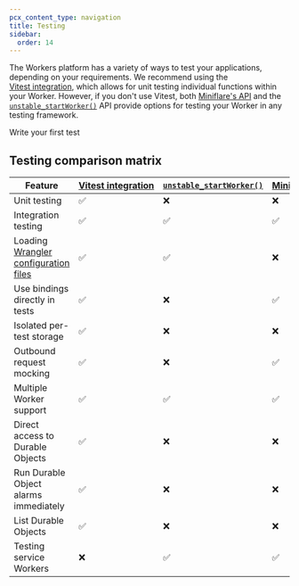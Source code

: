 ```yaml
---
pcx_content_type: navigation
title: Testing
sidebar:
  order: 14
---
```



The Workers platform has a variety of ways to test your applications, depending on your requirements. We recommend using the [Vitest integration](/workers/testing/vitest-integration), which allows for unit testing individual functions within your Worker. However, if you don't use Vitest, both [Miniflare's API](/workers/testing/miniflare/writing-tests) and the [`unstable_startWorker()`](/workers/wrangler/api/#unstable_startworker) API provide options for testing your Worker in any testing framework.

<LinkButton href="/workers/testing/vitest-integration/get-started/write-your-first-test/">
	Write your first test
</LinkButton>

## Testing comparison matrix

| Feature                               | [Vitest integration](/workers/testing/vitest-integration) | [`unstable_startWorker()`](/workers/wrangler/api/#unstable_startworker) | [Miniflare's API](/workers/testing/miniflare) |
| ------------------------------------- | --------------------------------------------------------- | ----------------------------------------------------------------------- | --------------------------------------------- |
| Unit testing                          | ✅                                                        | ❌                                                                      | ❌                                            |
| Integration testing                   | ✅                                                        | ✅                                                                      | ✅                                            |
| Loading [Wrangler configuration files](/workers/wrangler/configuration/)  | ✅                                                        | ✅                                                                      | ❌                                            |
| Use bindings directly in tests        | ✅                                                        | ❌                                                                      | ✅                                            |
| Isolated per-test storage             | ✅                                                        | ❌                                                                      | ❌                                            |
| Outbound request mocking              | ✅                                                        | ❌                                                                      | ✅                                            |
| Multiple Worker support               | ✅                                                        | ✅                                                                      | ✅                                            |
| Direct access to Durable Objects      | ✅                                                        | ❌                                                                      | ❌                                            |
| Run Durable Object alarms immediately | ✅                                                        | ❌                                                                      | ❌                                            |
| List Durable Objects                  | ✅                                                        | ❌                                                                      | ❌                                            |
| Testing service Workers               | ❌                                                        | ✅                                                                      | ✅                                            |

<Render file="testing-pages-functions" product="workers" />
